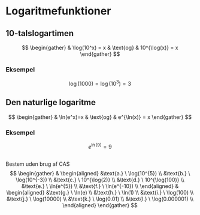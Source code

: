 # Logaritmefunktioner

::: {.callout-note}
## 10-talslogartimen
$$
\begin{gather}
& \log(10^x) = x
& \text{og}
& 10^{\log(x)} = x 
\end{gather}
$$
:::

::: {.callout-tip}
### Eksempel
$$
\log(1000) = \log(10^3) = 3
$$
:::

::: {.callout-note}
## Den naturlige logaritme
$$
\begin{gather}
& \ln(e^x)=x
& \text{og}
& e^{\ln(x)} = x
\end{gather}
$$

:::

::: {.callout-tip}
### Eksempel
$$
e^{\ln(9)}=9
$$
:::


## 
Bestem uden brug af CAS
$$
\begin{gather}
&
\begin{aligned}
&\text{a.} \ \log(10^{5}) \\
&\text{b.} \ \log(10^{-3}) \\
&\text{c.} \ 10^{\log(2)} \\
&\text{d.} \ 10^{\log(100)} \\
&\text{e.} \ \ln(e^{5}) \\
&\text{f.} \ \ln(e^{-10}) \\
\end{aligned}
&
\begin{aligned}
&\text{g.} \ \ln(e) \\
&\text{h.} \ \ln(1) \\
&\text{i.} \ \log(100) \\
&\text{j.} \ \log(10000) \\
&\text{k.} \ \log(0.01) \\
&\text{l.} \ \log(0.000001) \\
\end{aligned}
\end{gather}
$$